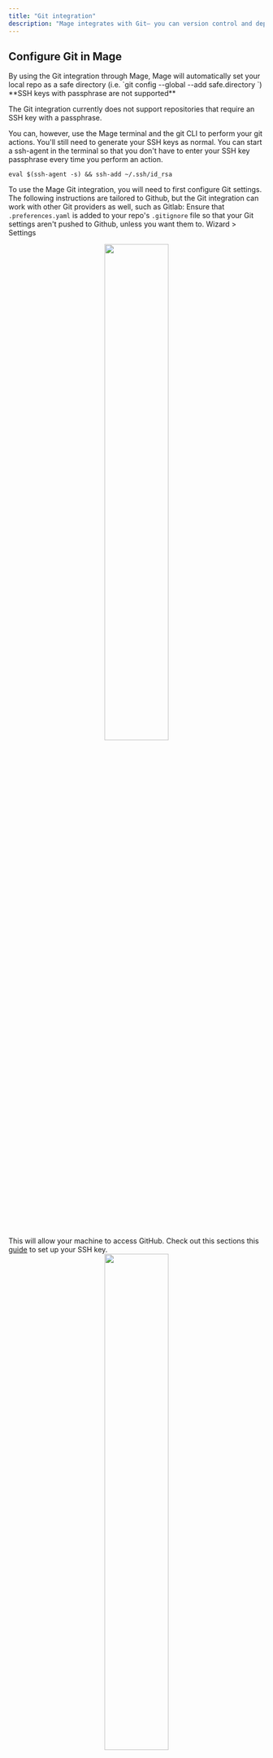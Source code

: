 ```yaml
---
title: "Git integration"
description: "Mage integrates with Git— you can version control and deploy Mage from a repo."
---
```


## Configure Git in Mage

<Note>
By using the Git integration through Mage, Mage will automatically set your local repo
as a safe directory (i.e. `git config --global --add safe.directory <local repo path>`)

</Note>

<AccordionGroup>
<Accordion title="SSH" icon="terminal">
<Warning>
**SSH keys with passphrase are not supported**

The Git integration currently does not support repositories that require an SSH key with a passphrase.

You can, however, use the Mage terminal and the git CLI to perform your git actions.
You'll still need to generate your SSH keys as normal. You can start a ssh-agent in the terminal so that
you don't have to enter your SSH key passphrase every time you perform an action.

`eval $(ssh-agent -s) && ssh-add ~/.ssh/id_rsa`

</Warning>

To use the Mage Git integration, you will need to first configure Git settings.
The following instructions are tailored to Github, but the Git integration can work with
other Git providers as well, such as Gitlab: 
<Steps>
<Step title="Check preferences.yaml">
 Ensure that `.preferences.yaml` is added to your repo's `.gitignore` file so that your Git settings aren't pushed to Github, unless you want them to.
</Step>
<Step title="Navigate to your Mage settings">
    Wizard > Settings
    <div align="center">
    <img src="/media/mage-settings.png" width="50%"/>
    </div>
</Step>
<Step title="Navigate to the 'Git settings' section">
</Step>
<Step title="Set up your SSH key">
  This will allow your machine to access GitHub. 
  Check out this sections this [guide](/production/data-sync/git#configure-git-settings) to set up your SSH key.
</Step>
<Step title="Select SSH as the authentication type.">
</Step>
<Step title="Fill out the form">
    <div align="center">
    <img src="/media/github-url.png" width="50%"/>
    </div>
    - `Remote repo url`: Your Github repository's remote url. Use the SSH link instead of HTTPS link.
    - `Local directory path`: The directory in your machine that will be synced with the Github repository. If this field is omitted, it will default to the path determined by Python's `os.getcwd()`. You can check what your current working directory is in a Scratchpad block.
</Step>
<Step title="Fill out the remaining optional, but recommended fields.">
  Filling out these fields will allow Mage to recreate your git and SSH settings if they are deleted (i.e. if your container restarts):
    - `Username`: Your git username. If you push to your remote repo, this username will show up next to your commits.
    - `Email`: Your git email. Used for the same purpose as your username.
    - `SSH public key in base64`, `SSH public key in base64`: Enter your SSH public and private key encoded in base64. You can follow the instructions in the field description if you want to Mage to save your SSH keys.
</Step>
<Step title="Fill out the optional sync fields if you are using Git Sync">
  [Git sync](/production/data-sync/git#git-sync) is a separate Git feature.
    - `Branch name`: This field is only used when running a Git sync. Git syncs can be run either from this Git settings page, or before every trigger run.
    - `Sync before each trigger run`: If this field is checked, then Mage will sync with Github before each trigger is run.
</Step>
<Step title="Save your Git settings">
</Step>
</Steps>
</Accordion>

<Accordion title="HTTPS/Token" icon="coin">
<Steps>
    <Step title="Check preferences.yaml">
    Ensure that `.preferences.yaml` is added to your repo's `.gitignore` file so that your Git settings aren't pushed to Github, unless you want them to.
    </Step>
    <Step title="Navigate to your Mage settings">
        Wizard > Settings
        <div align="center">
        <img src="/media/mage-settings.png" width="50%"/>
        </div>
    </Step>
    <Step title="Navigate to the 'Git settings' section">
    </Step>
    <Step title="Create a Git access token and save it for later">
        - [GitHub](https://docs.github.com/en/authentication/keeping-your-account-and-data-secure/creating-a-personal-access-token)
        - [GitLab](https://docs.gitlab.com/ee/user/profile/personal_access_tokens.html#create-a-personal-access-token)
    </Step>
    <Step title="Fill out the form">
        <div align="center">
        <img src="/media/github-url.png" width="50%"/>
        </div>
        - `Remote repo url`: Your Github repository's remote url. Use the SSH link instead of HTTPS link.
        - `Local directory path`: The directory in your machine that will be synced with the Github repository. If this field is omitted, it will default to the path determined by Python's `os.getcwd()`. You can check what your current working directory is in a Scratchpad block.
    </Step>
    <Step title="Fill out the remaining optional, but recommended fields.">
        - `Username`: Your git username. If you push to your remote repo, this username will show up next to your commits.
        - `Email`: Your git email. Used for the same purpose as your username.
        - `Access token`: Enter the Git access token that you created in step 4.
    </Step>
    <Step title="Fill out the optional sync fields if you are using Git Sync">
    [Git sync](/production/data-sync/git#git-sync) is a separate Git feature.
        - `Branch name`: This field is only used when running a Git sync. Git syncs can be run either from this Git settings page, or before every trigger run.
        - `Sync before each trigger run`: If this field is checked, then Mage will sync with Github before each trigger is run.
        - `Sync on server start up`: If this field is checked, then Mage will sync with the Git repo when Mage is started.
    </Step>
    <Step title="Save your Git settings">
    </Step>
</Steps>
</Accordion>
</AccordionGroup>

## (Optional) One-way sync

`Git sync` is a separate Git feature that allows you to tie your local project to a remote repo. Git sync is particularly useful for deployment— for example if you'd like a hosted Mage instance to stay up-to-date with a repo.

<Warning>
    Enabling Git sync limits Git to a _unidirectional_ sync. This means that changes made to your local repo will be
    *overwritten* by the remote repo. To sync both ways, leave Git sync disabled.
</Warning>

Running a Git sync will ***overwrite all local changes***
and replace them with the code in the specified remote branch. Git syncs can be run either from the
Git settings page, or before every trigger run if you selected the `Sync before each trigger run` field.

To enable Git Sync, navigate to the settings page _after_ you've configured your Git settings and tick the `Git Sync` box.

### Syncing git submodules

<Warning>
    Repositories synced through Mage will only update 1 level of submodules. If your submodule
    contains other submodules, you will need to manually update them or reformat your submodules.
</Warning>

If your repo contains git submodules, you can enable syncing for them by ticking the `Include submodules` box. Mage will
use the same credentials that are provided for the main repository to update the submodules.

## Git settings as environment variables

You can choose to pass in Git settings as environment variables. Mage will read from these environment
variables to configure your Git repo.

| Setting                              | Variable                       | Description                                                                                    | Required |
|--------------------------------------|--------------------------------|------------------------------------------------------------------------------------------------|----------|
| Git settings                         | `GIT_REPO_LINK`              |  corresponds to `Remote repo url`                                                              | ✅        |
| Git settings                         | `GIT_REPO_PATH`              |  corresponds to `Local directory path`                                                         | ✅        |
| Git settings                         | `GIT_USERNAME`               |  corresponds to `Username`                                                                     | ✅        |
| Git settings                         | `GIT_EMAIL`                  |  corresponds to `Email`                                                                        | ✅        |
| Git settings                         | `GIT_AUTH_TYPE`              |  Authentication type, options                                                                  | ✅        |
| Git sync settings                    | `GIT_BRANCH`                 |  corresponds to `Branch name`                                                                  | 🚫        |
| Git sync settings                    | `GIT_SYNC_ON_PIPELINE_RUN`   |  corresponds to `Sync before each trigger run`, options                                        | 🚫        |
| Git sync settings                    | `GIT_SYNC_ON_START`          |  corresponds to `Sync on server start up`, options                                             | 🚫        |
| Git sync settings                    | `GIT_SYNC_ON_EXECUTOR_START` |  If set to "1", Mage will attempt to run a git sync every time an executor is started, options | 🚫        |
| Authentication environment variables | `GIT_SSH_PUBLIC_KEY`         |  SSH public key encoded in base64, used for ssh auth type                                      | 🚫        |
| Authentication environment variables | `GIT_SSH_PRIVATE_KEY`        |  SSH private key encoded in base64, used for ssh auth type                                     | 🚫        |
| Authentication environment variables | `GIT_ACCESS_TOKEN`           |  Git access token, used for https auth type                                                    | 🚫        |
